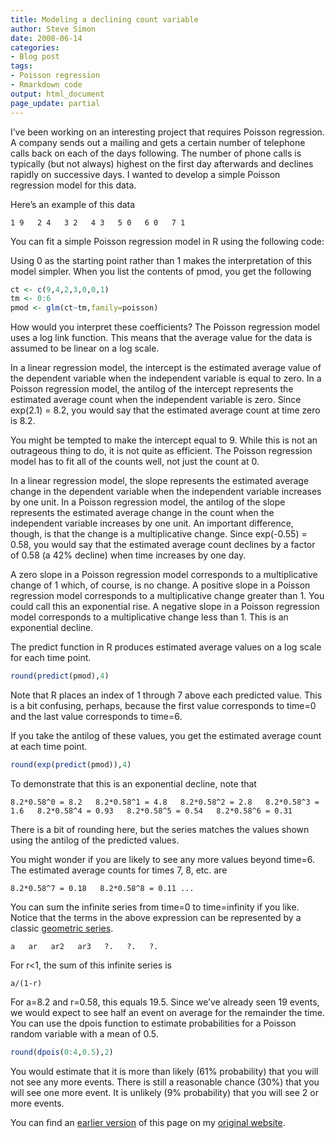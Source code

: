```yaml
---
title: Modeling a declining count variable
author: Steve Simon
date: 2008-06-14
categories:
- Blog post
tags:
- Poisson regression
- Rmarkdown code
output: html_document
page_update: partial
---
```

I've been working on an interesting project that requires Poisson
regression. A company sends out a mailing and gets a certain number of
telephone calls back on each of the days following. The number of phone
calls is typically (but not always) highest on the first day afterwards
and declines rapidly on successive days. I wanted to develop a simple
Poisson regression model for this data.

Here's an example of this data

`1 9   2 4   3 2   4 3   5 0   6 0   7 1`

You can fit a simple Poisson regression model in R using the following
code:

Using 0 as the starting point rather than 1 makes the interpretation of
this model simpler. When you list the contents of pmod, you get the
following

```r
ct <- c(9,4,2,3,0,0,1)
tm <- 0:6
pmod <- glm(ct~tm,family=poisson)
```

How would you interpret these coefficients? The Poisson regression
model uses a log link function. This means that the average value for
the data is assumed to be linear on a log scale.

In a linear regression model, the intercept is the estimated average
value of the dependent variable when the independent variable is equal
to zero. In a Poisson regression model, the antilog of the intercept
represents the estimated average count when the independent variable is
zero. Since exp(2.1) = 8.2, you would say that the estimated average
count at time zero is 8.2.

You might be tempted to make the intercept equal to 9. While this is not
an outrageous thing to do, it is not quite as efficient. The Poisson
regression model has to fit all of the counts well, not just the count
at 0.

In a linear regression model, the slope represents the estimated average
change in the dependent variable when the independent variable increases
by one unit. In a Poisson regression model, the antilog of the slope
represents the estimated average change in the count when the
independent variable increases by one unit. An important difference,
though, is that the change is a multiplicative change. Since exp(-0.55)
= 0.58, you would say that the estimated average count declines by a
factor of 0.58 (a 42% decline) when time increases by one day.

A zero slope in a Poisson regression model corresponds to a
multiplicative change of 1 which, of course, is no change. A positive
slope in a Poisson regression model corresponds to a multiplicative
change greater than 1. You could call this an exponential rise. A
negative slope in a Poisson regression model corresponds to a
multiplicative change less than 1. This is an exponential decline.

The predict function in R produces estimated average values on a log
scale for each time point.

```r
round(predict(pmod),4)
```

Note that R places an index of 1 through 7 above each predicted value.
This is a bit confusing, perhaps, because the first value corresponds to
time=0 and the last value corresponds to time=6.

If you take the antilog of these values, you get the estimated average
count at each time point.

```r
round(exp(predict(pmod)),4)
```

To demonstrate that this is an exponential decline, note that

`8.2*0.58^0 = 8.2   8.2*0.58^1 = 4.8   8.2*0.58^2 = 2.8   8.2*0.58^3 = 1.6   8.2*0.58^4 = 0.93   8.2*0.58^5 = 0.54   8.2*0.58^6 = 0.31`

There is a bit of rounding here, but the series matches the values shown
using the antilog of the predicted values.

You might wonder if you are likely to see any more values beyond time=6.
The estimated average counts for times 7, 8, etc. are

`8.2*0.58^7 = 0.18   8.2*0.58^8 = 0.11 ...`

You can sum the infinite series from time=0 to time=infinity if you
like. Notice that the terms in the above expression can be represented
by a classic [geometric
series][wik1].

`a   ar   ar2   ar3   ?.   ?.   ?.`

For r\<1, the sum of this infinite series is

`a/(1-r)`

For a=8.2 and r=0.58, this equals 19.5. Since we've already seen 19
events, we would expect to see half an event on average for the
remainder the time. You can use the dpois function to estimate
probabilities for a Poisson random variable with a mean of 0.5.

```r
round(dpois(0:4,0.5),2)
```

You would estimate that it is more than likely (61% probability) that
you will not see any more events. There is still a reasonable chance
(30%) that you will see one more event. It is unlikely (9% probability)
that you will see 2 or more events.

You can find an [earlier version][sim1] of this page on my [original website](http://www.pmean.com/original_site.html).

[sim1]: http://www.pmean.com/08/DecliningCount.html
[sim2]: http://www.pmean.com/original_site.html

[wik1]: http://en.wikipedia.org/wiki/Geometric_series